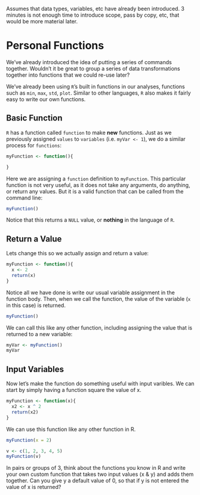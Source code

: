 Assumes that data types, variables, etc have already been introduced. 3 minutes is not enough time to introduce scope, pass by copy, etc, that would be more material later.

# Personal Functions

We've already introduced the idea of putting a series of commands together. Wouldn't it be great to group a series of data transformations together into functions that we could re-use later?

We've already been using `R`'s built in functions in our analyses, functions such as `min`, `max`, `std`, `plot`. Similar to other languages, `R` also makes it fairly easy to write our own functions.

## Basic Function

`R` has a function called `function` to make **new** functions. Just as we previously assigned `values` to `variables` (i.e. `myVar <- 1`), we do a similar process for `functions`:

```r
myFunction <- function(){

}
```

Here we are assigning a `function` definition to `myFunction`. This particular function is not very useful, as it does not take any arguments, do anything, or return any values. But it is a valid function that can be called from the command line:

```r
myFunction()
```

Notice that this returns a `NULL` value, or **nothing** in the language of `R`.

## Return a Value

Lets change this so we actually assign and return a value:

```r
myFunction <- function(){
  x <- 2
  return(x)
}

```

Notice all we have done is write our usual variable assignment in the function body. Then, when we call the function, the value of the variable (`x` in this case) is returned.

```r
myFunction()
```

We can call this like any other function, including assigning the value that is returned to a new variable:

```r
myVar <- myFunction()
myVar
```

## Input Variables

Now let's make the function do something useful with input varibles. We can start by simply having a function square the value of x.

```r
myFunction <- function(x){
  x2 <- x ^ 2
  return(x2)
}
```

We can use this function like any other function in R.

```r
myFunction(x = 2)

v <- c(1, 2, 3, 4, 5)
myFunction(v)
```

In pairs or groups of 3, think about the functions you know in R and write your own custom function that takes two input values (x & y) and adds them together. Can you give y a default value of 0, so that if y is not entered the value of x is returned?






